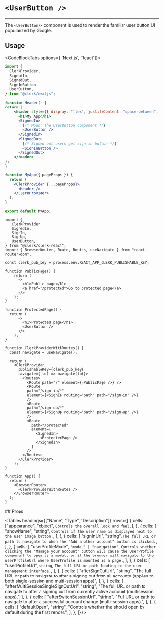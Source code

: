 
# `<UserButton />`

---

<Images
  width={496}
  height={564}
  src="/images/ui-components/component-user_button.svg"
  alt="User Button Example"
/>

The `<UserButton/>` component is used to render the familiar user button UI popularized by Google.

## Usage

<CodeBlockTabs options={['Next.js', 'React']}>
```jsx copy filename="userButtonExample.tsx"
import {
  ClerkProvider,
  SignedIn,
  SignedOut,
  SignInButton,
  UserButton,
} from "@clerk/nextjs";

function Header() {
return (
    <header style={{ display: "flex", justifyContent: "space-between", padding: 20 }}>
      <h1>My App</h1>
      <SignedIn>
        {/* Mount the UserButton component */}
        <UserButton />
      </SignedIn>
      <SignedOut>
        {/* Signed out users get sign in button */}
        <SignInButton />
      </SignedOut>
    </header>
);
}

function MyApp({ pageProps }) {
  return (
    <ClerkProvider {...pageProps}>
      <Header />
    </ClerkProvider>
  );
}

export default MyApp;
```
```tsx filename="app.tsx" copy
import {
   ClerkProvider,
   SignedIn,
   SignIn,
   SignUp,
   UserButton,
} from "@clerk/clerk-react";
import { BrowserRouter, Route, Routes, useNavigate } from "react-router-dom";

const clerk_pub_key = process.env.REACT_APP_CLERK_PUBLISHABLE_KEY;

function PublicPage() {
    return (
      <>
        <h1>Public page</h1>
        <a href="/protected">Go to protected page</a>
      </>
    );
}

function ProtectedPage() {
  return (
      <>
        <h1>Protected page</h1>
        <UserButton />
      </>
    );
}

function ClerkProviderWithRoutes() {
  const navigate = useNavigate();

  return (
    <ClerkProvider
      publishableKey={clerk_pub_key}
      navigate={(to) => navigate(to)}>
        <Routes>
          <Route path="/" element={<PublicPage />} />
          <Route
          path="/sign-in/*"
          element={<SignIn routing="path" path="/sign-in" />}
          />
          <Route
          path="/sign-up/*"
          element={<SignUp routing="path" path="/sign-up" />}
          />
          <Route
            path="/protected"
            element={
              <SignedIn>
                <ProtectedPage />
              </SignedIn>
            }
          />
        </Routes>
      </ClerkProvider>
    );
}

function App() {
  return (
    <BrowserRouter>
      <ClerkProviderWithRoutes />
    </BrowserRouter>
  );
}

```
</CodeBlockTabs>
## Props

<Tables
  headings={["Name", "Type", "Description"]}
  rows={[
    {
      cells: ["appearance", "object", `Controls the overall look and feel.`],
    },
    {
      cells: [
        "showName",
        "string",
        `Controls if the user name is displayed next to the user image button.`,
      ],
    },
    {
      cells: [
        "signInUrl",
        "string",
        `The full URL or path to navigate to when the "Add another account" button is clicked.`,
      ],
    },
    {
      cells: [
        "userProfileMode",
        `"modal" | "navigation"`,
        `Controls whether clicking the "Manage your account" button will cause the UserProfile component to open as a modal, or if the browser will navigate to the userProfileUrl where UserProfile is mounted as a page.`,
      ],
    },
    {
      cells: [
        "userProfileUrl",
        `string`,
        `The full URL or path leading to the user management interface.`,
      ],
    },
    {
      cells: [
        "afterSignOutUrl",
        "string",
        "The full URL or path to navigate to after a signing out from all accounts (applies to both single-session and multi-session apps)",
      ],
    },
    {
      cells: [
        "afterMultiSessionSingleSignOutUrl",
        "string",
        "The full URL or path to navigate to after a signing out from currently active account (multisession apps).",
      ],
    },
    {
      cells: [
        "afterSwitchSessionUrl",
        "string",
        "Full URL or path to navigate to after a successful account change (multi-session apps).",
      ],
    },
    {
      cells: [
        "defaultOpen",
        "string",
        "Controls whether the <UserButton/> should open by default during the first render.",
      ],
    },
  ]}
/>
```

